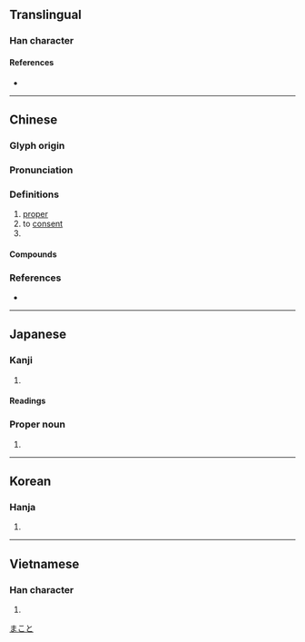 {{character info/new}}
==Translingual==

===Han character===
{{Han char|rn=10|rad=儿|as=02|sn=4|four=23210|canj=IHU|ids=⿱厶儿}}

====References====
* {{Han ref|kx=0123.030|dkj=01338|dj=0258.010|hdz=10265.030|uh=5141|ud=20801|bh=A4B9|bd=42169}}

----

==Chinese==
{{zh-forms}}

===Glyph origin===
{{Han etym}}

===Pronunciation===
{{zh-pron
|m=yǔn
|c=jyun4,wan5
|c-t=vun4
|mn=qz,tp,xm:ún/kh,zz:ín
|mn-t=rung2
|w=2yn
|mc=y
|oc=y
|cat=v
}}

===Definitions===
{{zh-hanzi}}

# [[proper]]
# to [[consent]]
# {{surname|lang=zh}}

====Compounds====
{{zh-der|不允|中允|依允|俞允|俯允|允准|允執其中|允執厥中|允婚|允從|允承|允文允武|允洽|允當|允許|允諾|公允|平允|慨允|慨然允諾|慨然應允|應允|明允|滿口應允|祝允明|答允|葷允|虞允文|面允}}

===References===
* {{R:yue:Hanzi}}

----

==Japanese==

===Kanji===
{{ja-kanji|grade=|rs=儿02}}

# {{defn|lang=ja|sort=儿02}}

====Readings====
{{ja-readings
|on=いん
|kun=まこと-, ゆる-す, じょう-
}}

===Proper noun===
{{ja-pos|proper|まこと}}

# {{given name|male|lang=ja}}

[[Category:Japanese male given names|まこと]]

----

==Korean==

===Hanja===
{{ko-hanja|hangeul=윤|rv=yun|mr=yun}}

# {{defn|lang=ko|sort=儿02}}

----

==Vietnamese==

===Han character===
{{vi-hantu|[[doãn]], [[duẫn]]|rs=儿02}}

# {{defn|lang=vi|sort=儿02}}